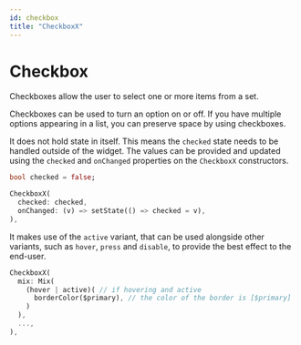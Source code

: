 ```yaml
---
id: checkbox
title: "CheckboxX"
---
```


# Checkbox 

Checkboxes allow the user to select one or more items from a set.

Checkboxes can be used to turn an option on or off. If you have multiple 
options appearing in a list, you can preserve space by using checkboxes.

It does not hold state in itself. This means the `checked` state needs to
be handled outside of the widget. The values can be provided and updated
using the `checked` and `onChanged` properties on the `CheckboxX` constructors.

```dart
bool checked = false;

CheckboxX(
  checked: checked,
  onChanged: (v) => setState(() => checked = v),
),
```

It makes use of the `active` variant, that can be used alongside other
variants, such as `hover`, `press` and `disable`, to provide the best effect
to the end-user.

```dart
CheckboxX(
  mix: Mix(
    (hover | active)( // if hovering and active
      borderColor($primary), // the color of the border is [$primary]
    )
  ),
  ...,
),
```